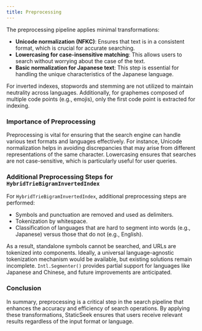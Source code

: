 ```yaml
---
title: Preprocessing
---
```


The preprocessing pipeline applies minimal transformations:

- **Unicode normalization (NFKC)**: Ensures that text is in a consistent format, which is crucial for accurate searching.
- **Lowercasing for case-insensitive matching**: This allows users to search without worrying about the case of the text.
- **Basic normalization for Japanese text**: This step is essential for handling the unique characteristics of the Japanese language.

For inverted indexes, stopwords and stemming are not utilized to maintain neutrality across languages. Additionally, for graphemes composed of multiple code points (e.g., emojis), only the first code point is extracted for indexing.

### Importance of Preprocessing

Preprocessing is vital for ensuring that the search engine can handle various text formats and languages effectively. For instance, Unicode normalization helps in avoiding discrepancies that may arise from different representations of the same character. Lowercasing ensures that searches are not case-sensitive, which is particularly useful for user queries.

### Additional Preprocessing Steps for `HybridTrieBigramInvertedIndex`

For `HybridTrieBigramInvertedIndex`, additional preprocessing steps are performed:

- Symbols and punctuation are removed and used as delimiters.
- Tokenization by whitespace.
- Classification of languages that are hard to segment into words (e.g., Japanese) versus those that do not (e.g., English).

As a result, standalone symbols cannot be searched, and URLs are tokenized into components. Ideally, a universal language-agnostic tokenization mechanism would be available, but existing solutions remain incomplete. `Intl.Segmenter()` provides partial support for languages like Japanese and Chinese, and future improvements are anticipated.

### Conclusion

In summary, preprocessing is a critical step in the search pipeline that enhances the accuracy and efficiency of search operations. By applying these transformations, StaticSeek ensures that users receive relevant results regardless of the input format or language.
